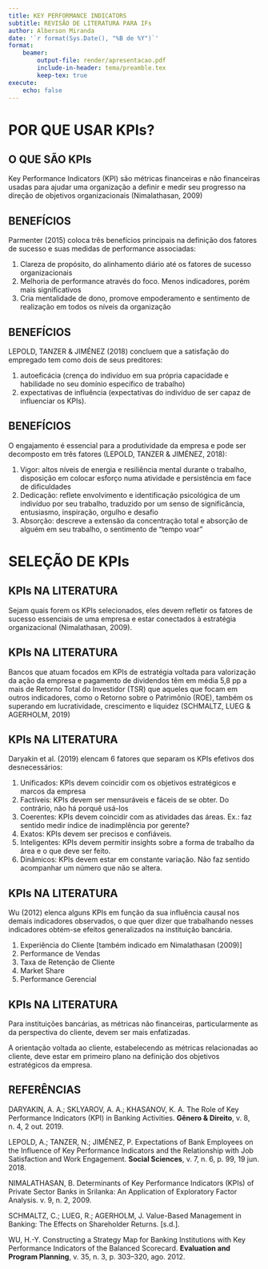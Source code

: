 ```yaml
---
title: KEY PERFORMANCE INDICATORS
subtitle: REVISÃO DE LITERATURA PARA IFs
author: Alberson Miranda
date: '`r format(Sys.Date(), "%B de %Y")`'
format:
    beamer:
        output-file: render/apresentacao.pdf
        include-in-header: tema/preamble.tex
        keep-tex: true
execute:
    echo: false
---
```


# POR QUE USAR KPIs?

## O QUE SÃO KPIs

Key Performance Indicators (KPI) são métricas financeiras e não financeiras usadas para ajudar uma organização a definir e medir seu progresso na direção de objetivos organizacionais (Nimalathasan, 2009)

## BENEFÍCIOS

Parmenter (2015) coloca três benefícios principais na definição dos fatores de sucesso e suas medidas de performance associadas:

1. Clareza de propósito, do alinhamento diário até os fatores de sucesso organizacionais
1. Melhoria de performance através do foco. Menos indicadores, porém mais significativos
1. Cria mentalidade de dono, promove empoderamento e sentimento de realização em todos os níveis da organização

## BENEFÍCIOS

LEPOLD, TANZER & JIMÉNEZ (2018) concluem que a satisfação do empregado tem como dois de seus preditores:

1. autoeficácia (crença do indivíduo em sua própria capacidade e habilidade no seu domínio específico de trabalho)
2. expectativas de influência (expectativas do indivíduo de ser capaz de influenciar os KPIs).

## BENEFÍCIOS

O engajamento é essencial para a produtividade da empresa e pode ser decomposto em três fatores (LEPOLD, TANZER & JIMÉNEZ, 2018):

1. Vigor: altos níveis de energia e resiliência mental durante o trabalho, disposição em colocar esforço numa atividade e persistência em face de dificuldades
2. Dedicação: reflete envolvimento e identificação psicológica de um indivíduo por seu trabalho, traduzido por um senso de significância, entusiasmo, inspiração, orgulho e desafio
3. Absorção: descreve a extensão da concentração total e absorção de alguém em seu trabalho, o sentimento de “tempo voar”

# SELEÇÃO DE KPIs

## KPIs NA LITERATURA

Sejam quais forem os KPIs selecionados, eles devem refletir os fatores de sucesso essenciais de uma empresa e estar conectados à estratégia organizacional (Nimalathasan, 2009).

## KPIs NA LITERATURA

Bancos que atuam focados em KPIs de estratégia voltada para valorização da ação da empresa e pagamento de dividendos têm em média 5,8 pp a mais de Retorno Total do Investidor (TSR) que aqueles que focam em outros indicadores, como o Retorno sobre o Patrimônio (ROE), também os superando em lucratividade, crescimento e liquidez (SCHMALTZ, LUEG & AGERHOLM, 2019)

## KPIs NA LITERATURA

Daryakin et al. (2019) elencam 6 fatores que separam os KPIs efetivos dos desnecessários:

1. Unificados: KPIs devem coincidir com os objetivos estratégicos e marcos da empresa
1. Factíveis: KPIs devem ser mensuráveis e fáceis de se obter. Do contrário, não há porquê usá-los
1. Coerentes: KPIs devem coincidir com as atividades das áreas. Ex.: faz sentido medir índice de inadimplência por gerente?
1. Exatos: KPIs devem ser precisos e confiáveis.
1. Inteligentes: KPIs devem permitir insights sobre a forma de trabalho da área e o que deve ser feito.
1. Dinâmicos: KPIs devem estar em constante variação. Não faz sentido acompanhar um número que não se altera.

## KPIs NA LITERATURA

Wu (2012) elenca alguns KPIs em função da sua influência causal nos demais indicadores observados, o que quer dizer que trabalhando nesses indicadores obtém-se efeitos generalizados na instituição bancária.

1. Experiência do Cliente [também indicado em Nimalathasan (2009)]
1. Performance de Vendas
1. Taxa de Retenção de Cliente
1. Market Share
1. Performance Gerencial

## KPIs NA LITERATURA

Para instituições bancárias, as métricas não financeiras, particularmente as da perspectiva do cliente, devem ser mais enfatizadas.

A orientação voltada ao cliente, estabelecendo as métricas relacionadas ao cliente, deve estar em primeiro plano na definição dos objetivos estratégicos da empresa.

## REFERÊNCIAS

\footnotesize
DARYAKIN, A. A.; SKLYAROV, A. A.; KHASANOV, K. A. The Role of Key Performance Indicators (KPI) in Banking Activities. **Gênero & Direito**, v. 8, n. 4, 2 out. 2019.

LEPOLD, A.; TANZER, N.; JIMÉNEZ, P. Expectations of Bank Employees on the Influence of Key Performance Indicators and the Relationship with Job Satisfaction and Work Engagement. **Social Sciences**, v. 7, n. 6, p. 99, 19 jun. 2018.

NIMALATHASAN, B. Determinants of Key Performance Indicators (KPIs) of Private Sector Banks in Srilanka: An Application of Exploratory Factor Analysis. v. 9, n. 2, 2009.

SCHMALTZ, C.; LUEG, R.; AGERHOLM, J. Value-Based Management in Banking: The Effects on Shareholder Returns. [s.d.].

WU, H.-Y. Constructing a Strategy Map for Banking Institutions with Key Performance Indicators of the Balanced Scorecard. **Evaluation and Program Planning**, v. 35, n. 3, p. 303–320, ago. 2012.
